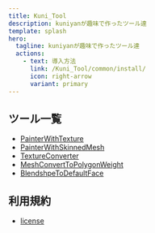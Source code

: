 ```yaml
---
title: Kuni_Tool
description: kuniyanが趣味で作ったツール達
template: splash
hero:
  tagline: kuniyanが趣味で作ったツール達
  actions:
    - text: 導入方法
      link: /Kuni_Tool/common/install/
      icon: right-arrow
      variant: primary
---
```


## ツール一覧

- [PainterWithTexture](/Kuni_Tool/tools/painterwithtexture/)
- [PainterWithSkinnedMesh](/Kuni_Tool/tools/painterwithskinnedmesh/)
- [TextureConverter](/Kuni_Tool/tools/textureconverter/)
- [MeshConvertToPolygonWeight](/Kuni_Tool/tools/meshconverttopolygonweight/)
- [BlendshpeToDefaultFace](/Kuni_Tool/tools/blendshapetodefaultface/)

## 利用規約

- [license](/Kuni_Tool/license/termsofuse/)
